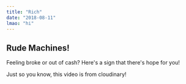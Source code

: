 ```yaml
---
title: "Rich"
date: "2018-08-11"
lmao: "hi"
---
```


## Rude Machines!

Feeling broke or out of cash? Here's a sign that there's hope for you!

Just so you know, this video is from cloudinary!

